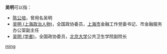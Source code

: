 '''吴明'''可以指：
* [[陈公培|陈公培]]，曾用名吴明
* [[吴明_(上海政治人物)|吴明 (上海政治人物)]]，全国政协委员，[[上海市|上海市]]金融工作党委书记、市金融服务办公室副主任
* [[吴明_(学者)|吴明 (学者)]]，全国政协委员，[[北京大学|北京大学]]公共卫生学院副院长

{{disambig}}

[[Category:二字吴姓人名消歧义|ming]]